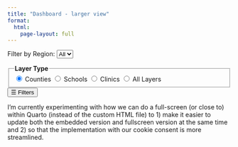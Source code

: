 ```yaml
---
title: "Dashboard - larger view"
format: 
  html:
    page-layout: full
---
```


<link rel="stylesheet" href="https://unpkg.com/leaflet/dist/leaflet.css" />

<div id="map-wrapper" style="position: relative;">
<div id="controls">
<label for="regionFilter">Filter by Region:</label>
<select id="regionFilter">
    <option value="">All</option>
</select>

<fieldset>
    <legend><strong>Layer Type</strong></legend>
    <label><input type="radio" name="layerType" value="counties" checked> Counties</label>
    <label><input type="radio" name="layerType" value="schools"> Schools</label>
    <label><input type="radio" name="layerType" value="clinics"> Clinics</label>
    <label><input type="radio" name="layerType" value="all"> All Layers</label>
    </fieldset>      
</div>
<button id="toggleSidebar">☰ Filters</button>
<div id="map"></div>                       
</div>

<script type="text/plain" cookie-consent="strictly-necessary" src="https://unpkg.com/leaflet/dist/leaflet.js"></script>
<script type="text/plain" cookie-consent="strictly-necessary" src="../assets/js/script.js"></script>

I'm currently experimenting with how we can do a full-screen (or close to) within Quarto (instead of the custom HTML file) to 1) make it easier to update both the embedded version and fullscreen version at the same time and 2) so that the implementation with our cookie consent is more streamlined.
